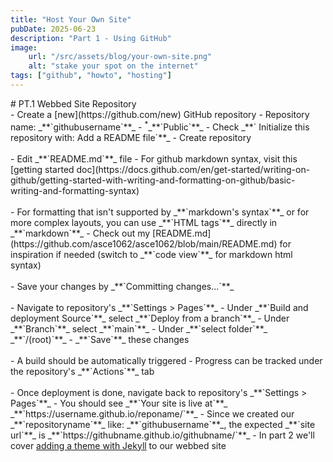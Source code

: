 ```yaml
---
title: "Host Your Own Site"
pubDate: 2025-06-23
description: "Part 1 - Using GitHub"
image:
    url: "/src/assets/blog/your-own-site.png"
    alt: "stake your spot on the internet"
tags: ["github", "howto", "hosting"]
---
```


<BlogLayout
    title={frontmatter.title}
    description={frontmatter.description}
    image={frontmatter.image.url}
    alt={frontmatter.image.alt}
    date={(frontmatter.pubDate).toString().slice(0,10)}
    tags={frontmatter.tags}>

<span>
# PT.1 Webbed Site Repository
<br/>
- Create a [new](https://github.com/new) GitHub repository
- Repository name: _**`githubusername`**_
- <sup>*</sup>_**`Public`**_
- Check _**` Initialize this repository with: Add a README file`**_
- Create repository
<br/>
<ImageView image = "/src/assets/blog/github/github-repo-setup.png" altText="GitHub Repository Setup"></ImageView>
<br/>
- Edit _**`README.md`**_ file
- For github markdown syntax, visit this [getting started doc](https://docs.github.com/en/get-started/writing-on-github/getting-started-with-writing-and-formatting-on-github/basic-writing-and-formatting-syntax)
<br/>
<ImageView image = "/src/assets/blog/github/github-edit-readme.png" altText="Edit README.md"></ImageView>
<br/>
- For formatting that isn't supported by  _**`markdown's syntax`**_ or for more complex layouts, you can use _**`HTML tags`**_ directly in _**`markdown`**_
- Check out my [README.md](https://github.com/asce1062/asce1062/blob/main/README.md) for inspiration if needed (switch to _**`code view`**_ for markdown html syntax)
<br/>
<ImageView image = "/src/assets/blog/github/github-html-in-markdown.png" altText="HTML in Markdown"></ImageView>
<br/>
- Save your changes by _**`Committing changes...`**_
<br/>
<ImageView image = "/src/assets/blog/github/github-commit-readme.png" altText="Commit changes..."></ImageView>
<br/>
- Navigate to repository's _**`Settings > Pages`**_
- Under _**`Build and deployment Source`**_ select _**`Deploy from a branch`**_
- Under _**`Branch`**_ select _**`main`**_
- Under _**`select folder`**_ _**`/(root)`**_
- _**`Save`**_ these changes
<br/>
<ImageView image = "/src/assets/blog/github/github-pages-setup.png" altText="GitHub Pages Setup"></ImageView>
<br/>
- A build should be automatically triggered
- Progress can be tracked under the repository's _**`Actions`**_ tab
<br/>
<ImageView image = "/src/assets/blog/github/github-actions-tab.png" altText="GitHub Actions tab"></ImageView>
<br/>
- Once deployment is done, navigate back to repository's _**`Settings > Pages`**_
- You should see _**`Your site is live at`**_ _**`https://username.github.io/reponame/`**_
- Since we created our _**`repositoryname`**_ like: _**`githubusername`**_, the expected _**`site url`**_ is _**`https://githubname.github.io/githubname/`**_
- In part 2 we'll cover <a href="/blog/2025-06-24-host-your-own-site-part-2-adding-a-theme-with-jekyll" aria-label="Visit the blog page">adding a theme with Jekyll</a> to our webbed site
</span>
</BlogLayout>
